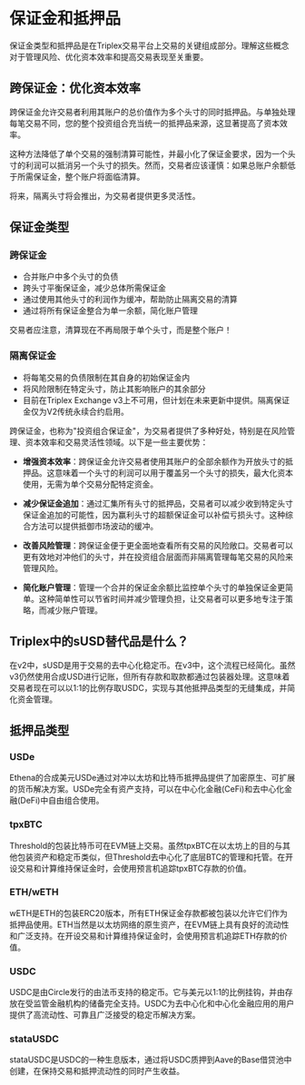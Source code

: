 # 保证金和抵押品

保证金类型和抵押品是在Triplex交易平台上交易的关键组成部分。理解这些概念对于管理风险、优化资本效率和提高交易表现至关重要。

## 跨保证金：优化资本效率

跨保证金允许交易者利用其账户的总价值作为多个头寸的同时抵押品。与单独处理每笔交易不同，您的整个投资组合充当统一的抵押品来源，这显著提高了资本效率。

这种方法降低了单个交易的强制清算可能性，并最小化了保证金要求，因为一个头寸的利润可以抵消另一个头寸的损失。然而，交易者应该谨慎：如果总账户余额低于所需保证金，整个账户将面临清算。

将来，隔离头寸将会推出，为交易者提供更多灵活性。

## 保证金类型

### 跨保证金

- 合并账户中多个头寸的负债
- 跨头寸平衡保证金，减少总体所需保证金
- 通过使用其他头寸的利润作为缓冲，帮助防止隔离交易的清算
- 通过将所有保证金整合为单一余额，简化账户管理


<Callout type="warning">
交易者应注意，清算现在不再局限于单个头寸，而是整个账户！
</Callout>

### 隔离保证金

- 将每笔交易的负债限制在其自身的初始保证金内
- 将风险限制在特定头寸，防止其影响账户的其余部分
- 目前在Triplex Exchange v3上不可用，但计划在未来更新中提供。隔离保证金仅为V2传统永续合约启用。

跨保证金，也称为"投资组合保证金"，为交易者提供了多种好处，特别是在风险管理、资本效率和交易灵活性领域。以下是一些主要优势：

- **增强资本效率**：跨保证金允许交易者使用其账户的全部余额作为开放头寸的抵押品。这意味着一个头寸的利润可以用于覆盖另一个头寸的损失，最大化资本使用，无需为单个交易分配特定资金。

- **减少保证金追加**：通过汇集所有头寸的抵押品，交易者可以减少收到特定头寸保证金追加的可能性，因为赢利头寸的超额保证金可以补偿亏损头寸。这种综合方法可以提供抵御市场波动的缓冲。

- **改善风险管理**：跨保证金便于更全面地查看所有交易的风险敞口。交易者可以更有效地对冲他们的头寸，并在投资组合层面而非隔离管理每笔交易的风险来管理风险。

- **简化账户管理**：管理一个合并的保证金余额比监控单个头寸的单独保证金更简单。这种简单性可以节省时间并减少管理负担，让交易者可以更多地专注于策略，而减少账户管理。

## Triplex中的sUSD替代品是什么？

在v2中，sUSD是用于交易的去中心化稳定币。在v3中，这个流程已经简化。虽然v3仍然使用合成USD进行记账，但所有存款和取款都通过包装器处理。这意味着交易者现在可以以1:1的比例存取USDC，实现与其他抵押品类型的无缝集成，并简化资金管理。

## 抵押品类型

### USDe

Ethena的合成美元USDe通过对冲以太坊和比特币抵押品提供了加密原生、可扩展的货币解决方案。USDe完全有资产支持，可以在中心化金融(CeFi)和去中心化金融(DeFi)中自由组合使用。

### tpxBTC

Threshold的包装比特币可在EVM链上交易。虽然tpxBTC在以太坊上的目的与其他包装资产和稳定币类似，但Threshold去中心化了底层BTC的管理和托管。在开设交易和计算维持保证金时，会使用预言机追踪tpxBTC存款的价值。

### ETH/wETH

wETH是ETH的包装ERC20版本，所有ETH保证金存款都被包装以允许它们作为抵押品使用。ETH当然是以太坊网络的原生资产，在EVM链上具有良好的流动性和广泛支持。在开设交易和计算维持保证金时，会使用预言机追踪ETH存款的价值。

### USDC

USDC是由Circle发行的由法币支持的稳定币。它与美元以1:1的比例挂钩，并由存放在受监管金融机构的储备完全支持。USDC为去中心化和中心化金融应用的用户提供了高流动性、可靠且广泛接受的稳定币解决方案。

### stataUSDC

stataUSDC是USDC的一种生息版本，通过将USDC质押到Aave的Base借贷池中创建，在保持交易和抵押流动性的同时产生收益。 